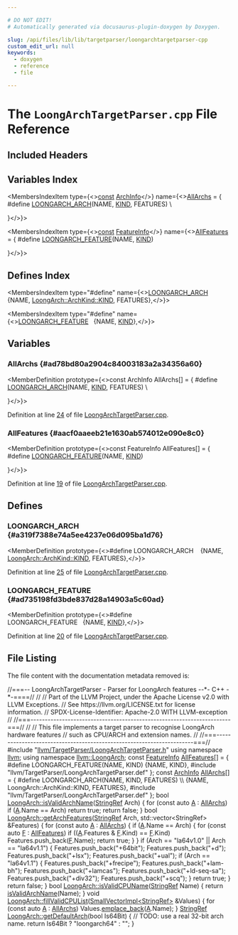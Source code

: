 ```yaml
---

# DO NOT EDIT!
# Automatically generated via docusaurus-plugin-doxygen by Doxygen.

slug: /api/files/lib/lib/targetparser/loongarchtargetparser-cpp
custom_edit_url: null
keywords:
  - doxygen
  - reference
  - file

---
```





# The `LoongArchTargetParser.cpp` File Reference

<DoxygenPage pluginConfig={pluginConfig}>



## Included Headers

<IncludesList>
<IncludesListItem
  filePath="llvm/TargetParser/LoongArchTargetParser.h"
  permalink="/docs/api/files/include/include/llvm/include/llvm/targetparser/loongarchtargetparser-h"
  isLocal="true" />
<IncludesListItem
  filePath="llvm/TargetParser/LoongArchTargetParser.def"
  permalink=""
  isLocal="true" />
</IncludesList>

## Variables Index

<MembersIndex>

<MembersIndexItem
  type={<><a href="/docs/api/files/lib/lib/target/lib/target/aarch64/aarch64promoteconstant-cpp/#a90f8350fecae261c25be85d38b451bff">const</a> <a href="/docs/api/structs/llvm/loongarch/archinfo">ArchInfo</a></>}
  name={<><a href="#ad78bd80a2904c84003183a2a34356a60">AllArchs</a> = &#123;
#define <a href="/docs/api/files/include/include/llvm/include/llvm/targetparser/loongarchtargetparser-h/#a319f7388e74a5ee4237e06d095ba1d76">LOONGARCH&#95;ARCH</a>(NAME, <a href="/docs/api/files/include/include/llvm/include/llvm/debuginfo/include/llvm/debuginfo/logicalview/include/llvm/debuginfo/logicalview/core/lvsupport-h/#a0fe94e4721fb2c4dfc05937e4c71aa2c">KIND</a>, FEATURES)                                   \\
                                              

&#125;</>}>
</MembersIndexItem>

<MembersIndexItem
  type={<><a href="/docs/api/files/lib/lib/target/lib/target/aarch64/aarch64promoteconstant-cpp/#a90f8350fecae261c25be85d38b451bff">const</a> <a href="/docs/api/structs/llvm/loongarch/featureinfo">FeatureInfo</a></>}
  name={<><a href="#aacf0aaeeb21e1630ab574012e090e8c0">AllFeatures</a> = &#123;
#define <a href="/docs/api/files/include/include/llvm/include/llvm/targetparser/loongarchtargetparser-h/#ad735198fd3bde837d28a14903a5c60ad">LOONGARCH&#95;FEATURE</a>(NAME, <a href="/docs/api/files/include/include/llvm/include/llvm/debuginfo/include/llvm/debuginfo/logicalview/include/llvm/debuginfo/logicalview/core/lvsupport-h/#a0fe94e4721fb2c4dfc05937e4c71aa2c">KIND</a>)              

&#125;</>}>
</MembersIndexItem>

</MembersIndex>

## Defines Index

<MembersIndex>

<MembersIndexItem
  type="#define"
  name={<><a href="#a319f7388e74a5ee4237e06d095ba1d76">LOONGARCH&#95;ARCH</a>&nbsp;&nbsp;&nbsp;  &#123;NAME, <a href="/docs/api/files/include/include/llvm/include/llvm/debuginfo/include/llvm/debuginfo/logicalview/include/llvm/debuginfo/logicalview/core/lvsupport-h/#a0fe94e4721fb2c4dfc05937e4c71aa2c">LoongArch::ArchKind::KIND</a>, FEATURES&#125;,</>}>
</MembersIndexItem>

<MembersIndexItem
  type="#define"
  name={<><a href="#ad735198fd3bde837d28a14903a5c60ad">LOONGARCH&#95;FEATURE</a>&nbsp;&nbsp;&nbsp;&#123;NAME, <a href="/docs/api/files/include/include/llvm/include/llvm/debuginfo/include/llvm/debuginfo/logicalview/include/llvm/debuginfo/logicalview/core/lvsupport-h/#a0fe94e4721fb2c4dfc05937e4c71aa2c">KIND</a>&#125;,</>}>
</MembersIndexItem>

</MembersIndex>


<SectionDefinition>

## Variables

### AllArchs {#ad78bd80a2904c84003183a2a34356a60}

<MemberDefinition
  prototype={<>const ArchInfo AllArchs&#91;&#93; = &#123;
#define <a href="/docs/api/files/include/include/llvm/include/llvm/targetparser/loongarchtargetparser-h/#a319f7388e74a5ee4237e06d095ba1d76">LOONGARCH&#95;ARCH</a>(NAME, <a href="/docs/api/files/include/include/llvm/include/llvm/debuginfo/include/llvm/debuginfo/logicalview/include/llvm/debuginfo/logicalview/core/lvsupport-h/#a0fe94e4721fb2c4dfc05937e4c71aa2c">KIND</a>, FEATURES)                                   \\
                                              

&#125;</>}>

Definition at line <a href="#l00024">24</a> of file <a href="/docs/api/files/lib/lib/targetparser/loongarchtargetparser-cpp">LoongArchTargetParser.cpp</a>.
</MemberDefinition>

### AllFeatures {#aacf0aaeeb21e1630ab574012e090e8c0}

<MemberDefinition
  prototype={<>const FeatureInfo AllFeatures&#91;&#93; = &#123;
#define <a href="/docs/api/files/include/include/llvm/include/llvm/targetparser/loongarchtargetparser-h/#ad735198fd3bde837d28a14903a5c60ad">LOONGARCH&#95;FEATURE</a>(NAME, <a href="/docs/api/files/include/include/llvm/include/llvm/debuginfo/include/llvm/debuginfo/logicalview/include/llvm/debuginfo/logicalview/core/lvsupport-h/#a0fe94e4721fb2c4dfc05937e4c71aa2c">KIND</a>)              

&#125;</>}>

Definition at line <a href="#l00019">19</a> of file <a href="/docs/api/files/lib/lib/targetparser/loongarchtargetparser-cpp">LoongArchTargetParser.cpp</a>.
</MemberDefinition>

</SectionDefinition>

<SectionDefinition>

## Defines

### LOONGARCH&#95;ARCH {#a319f7388e74a5ee4237e06d095ba1d76}

<MemberDefinition
  prototype={<>#define LOONGARCH&#95;ARCH&nbsp;&nbsp;&nbsp;  &#123;NAME, <a href="/docs/api/files/include/include/llvm/include/llvm/debuginfo/include/llvm/debuginfo/logicalview/include/llvm/debuginfo/logicalview/core/lvsupport-h/#a0fe94e4721fb2c4dfc05937e4c71aa2c">LoongArch::ArchKind::KIND</a>, FEATURES&#125;,</>}>

Definition at line <a href="#l00025">25</a> of file <a href="/docs/api/files/lib/lib/targetparser/loongarchtargetparser-cpp">LoongArchTargetParser.cpp</a>.
</MemberDefinition>

### LOONGARCH&#95;FEATURE {#ad735198fd3bde837d28a14903a5c60ad}

<MemberDefinition
  prototype={<>#define LOONGARCH&#95;FEATURE&nbsp;&nbsp;&nbsp;&#123;NAME, <a href="/docs/api/files/include/include/llvm/include/llvm/debuginfo/include/llvm/debuginfo/logicalview/include/llvm/debuginfo/logicalview/core/lvsupport-h/#a0fe94e4721fb2c4dfc05937e4c71aa2c">KIND</a>&#125;,</>}>

Definition at line <a href="#l00020">20</a> of file <a href="/docs/api/files/lib/lib/targetparser/loongarchtargetparser-cpp">LoongArchTargetParser.cpp</a>.
</MemberDefinition>

</SectionDefinition>

## File Listing

The file content with the documentation metadata removed is:

<ProgramListing>

<Link id="l00001" /><CodeLine lineNumber="1"><Highlight kind="comment">//===-- LoongArchTargetParser - Parser for LoongArch features --&#42;- C++ -&#42;-====//</Highlight><Highlight kind="normal"></Highlight></CodeLine>
<Link id="l00002" /><CodeLine lineNumber="2"><Highlight kind="normal"></Highlight><Highlight kind="comment">//</Highlight><Highlight kind="normal"></Highlight></CodeLine>
<Link id="l00003" /><CodeLine lineNumber="3"><Highlight kind="normal"></Highlight><Highlight kind="comment">// Part of the LLVM Project, under the Apache License v2.0 with LLVM Exceptions.</Highlight><Highlight kind="normal"></Highlight></CodeLine>
<Link id="l00004" /><CodeLine lineNumber="4"><Highlight kind="normal"></Highlight><Highlight kind="comment">// See https://llvm.org/LICENSE.txt for license information.</Highlight><Highlight kind="normal"></Highlight></CodeLine>
<Link id="l00005" /><CodeLine lineNumber="5"><Highlight kind="normal"></Highlight><Highlight kind="comment">// SPDX-License-Identifier: Apache-2.0 WITH LLVM-exception</Highlight><Highlight kind="normal"></Highlight></CodeLine>
<Link id="l00006" /><CodeLine lineNumber="6"><Highlight kind="normal"></Highlight><Highlight kind="comment">//</Highlight><Highlight kind="normal"></Highlight></CodeLine>
<Link id="l00007" /><CodeLine lineNumber="7"><Highlight kind="normal"></Highlight><Highlight kind="comment">//===----------------------------------------------------------------------===//</Highlight><Highlight kind="normal"></Highlight></CodeLine>
<Link id="l00008" /><CodeLine lineNumber="8"><Highlight kind="normal"></Highlight><Highlight kind="comment">//</Highlight><Highlight kind="normal"></Highlight></CodeLine>
<Link id="l00009" /><CodeLine lineNumber="9"><Highlight kind="normal"></Highlight><Highlight kind="comment">// This file implements a target parser to recognise LoongArch hardware features</Highlight><Highlight kind="normal"></Highlight></CodeLine>
<Link id="l00010" /><CodeLine lineNumber="10"><Highlight kind="normal"></Highlight><Highlight kind="comment">// such as CPU/ARCH and extension names.</Highlight><Highlight kind="normal"></Highlight></CodeLine>
<Link id="l00011" /><CodeLine lineNumber="11"><Highlight kind="normal"></Highlight><Highlight kind="comment">//</Highlight><Highlight kind="normal"></Highlight></CodeLine>
<Link id="l00012" /><CodeLine lineNumber="12"><Highlight kind="normal"></Highlight><Highlight kind="comment">//===----------------------------------------------------------------------===//</Highlight><Highlight kind="normal"></Highlight></CodeLine>
<Link id="l00013" /><CodeLine lineNumber="13"><Highlight kind="normal"></Highlight></CodeLine>
<Link id="l00014" /><CodeLine lineNumber="14"><Highlight kind="normal"></Highlight><Highlight kind="preprocessor">#include &quot;<a href="/docs/api/files/include/include/llvm/include/llvm/targetparser/loongarchtargetparser-h">llvm/TargetParser/LoongArchTargetParser.h</a>&quot;</Highlight><Highlight kind="normal"></Highlight></CodeLine>
<Link id="l00015" /><CodeLine lineNumber="15"><Highlight kind="normal"></Highlight></CodeLine>
<Link id="l00016" /><CodeLine lineNumber="16"><Highlight kind="normal"></Highlight><Highlight kind="keyword">using namespace </Highlight><Highlight kind="normal"><a href="/docs/api/namespaces/llvm">llvm</a>;</Highlight></CodeLine>
<Link id="l00017" /><CodeLine lineNumber="17"><Highlight kind="normal"></Highlight><Highlight kind="keyword">using namespace </Highlight><Highlight kind="normal"><a href="/docs/api/namespaces/llvm/loongarch">llvm::LoongArch</a>;</Highlight></CodeLine>
<Link id="l00018" /><CodeLine lineNumber="18"><Highlight kind="normal"></Highlight></CodeLine>
<Link id="l00019" /><CodeLine lineNumber="19" lineLink="#aacf0aaeeb21e1630ab574012e090e8c0"><Highlight kind="normal"></Highlight><Highlight kind="keyword">const</Highlight><Highlight kind="normal"> <a href="/docs/api/structs/llvm/loongarch/featureinfo">FeatureInfo</a> <a href="#aacf0aaeeb21e1630ab574012e090e8c0">AllFeatures</a>&#91;&#93; = &#123;</Highlight></CodeLine>
<Link id="l00020" /><CodeLine lineNumber="20"><Highlight kind="normal"></Highlight><Highlight kind="preprocessor">#define LOONGARCH&#95;FEATURE(NAME, KIND) &#123;NAME, KIND&#125;,</Highlight><Highlight kind="normal"></Highlight></CodeLine>
<Link id="l00021" /><CodeLine lineNumber="21"><Highlight kind="normal"></Highlight><Highlight kind="preprocessor">#include &quot;llvm/TargetParser/LoongArchTargetParser.def&quot;</Highlight><Highlight kind="normal"></Highlight></CodeLine>
<Link id="l00022" /><CodeLine lineNumber="22"><Highlight kind="normal">&#125;;</Highlight></CodeLine>
<Link id="l00023" /><CodeLine lineNumber="23"><Highlight kind="normal"></Highlight></CodeLine>
<Link id="l00024" /><CodeLine lineNumber="24" lineLink="#ad78bd80a2904c84003183a2a34356a60"><Highlight kind="normal"></Highlight><Highlight kind="keyword">const</Highlight><Highlight kind="normal"> <a href="/docs/api/structs/llvm/loongarch/archinfo">ArchInfo</a> <a href="#ad78bd80a2904c84003183a2a34356a60">AllArchs</a>&#91;&#93; = &#123;</Highlight></CodeLine>
<Link id="l00025" /><CodeLine lineNumber="25"><Highlight kind="normal"></Highlight><Highlight kind="preprocessor">#define LOONGARCH&#95;ARCH(NAME, KIND, FEATURES)                                   \\</Highlight></CodeLine>
<Link id="l00026" /><CodeLine lineNumber="26"><Highlight kind="preprocessor">  &#123;NAME, LoongArch::ArchKind::KIND, FEATURES&#125;,</Highlight><Highlight kind="normal"></Highlight></CodeLine>
<Link id="l00027" /><CodeLine lineNumber="27"><Highlight kind="normal"></Highlight><Highlight kind="preprocessor">#include &quot;llvm/TargetParser/LoongArchTargetParser.def&quot;</Highlight><Highlight kind="normal"></Highlight></CodeLine>
<Link id="l00028" /><CodeLine lineNumber="28"><Highlight kind="normal">&#125;;</Highlight></CodeLine>
<Link id="l00029" /><CodeLine lineNumber="29"><Highlight kind="normal"></Highlight></CodeLine>
<Link id="l00030" /><CodeLine lineNumber="30" lineLink="/docs/api/namespaces/llvm/loongarch/#a9ed55f5a0ac555b889c11ff633ae1eba"><Highlight kind="normal"></Highlight><Highlight kind="keywordtype">bool</Highlight><Highlight kind="normal"> <a href="/docs/api/namespaces/llvm/loongarch/#a9ed55f5a0ac555b889c11ff633ae1eba">LoongArch::isValidArchName</a>(<a href="/docs/api/classes/llvm/stringref">StringRef</a> Arch) &#123;</Highlight></CodeLine>
<Link id="l00031" /><CodeLine lineNumber="31"><Highlight kind="normal">  </Highlight><Highlight kind="keywordflow">for</Highlight><Highlight kind="normal"> (</Highlight><Highlight kind="keyword">const</Highlight><Highlight kind="normal"> </Highlight><Highlight kind="keyword">auto</Highlight><Highlight kind="normal"> <a href="/docs/api/files/lib/lib/ir/builtingcs-cpp/#a2e38c85003a042421cde1647632d0b72">A</a> : <a href="#ad78bd80a2904c84003183a2a34356a60">AllArchs</a>)</Highlight></CodeLine>
<Link id="l00032" /><CodeLine lineNumber="32"><Highlight kind="normal">    </Highlight><Highlight kind="keywordflow">if</Highlight><Highlight kind="normal"> (<a href="/docs/api/files/lib/lib/ir/builtingcs-cpp/#a2e38c85003a042421cde1647632d0b72">A</a>.Name == Arch)</Highlight></CodeLine>
<Link id="l00033" /><CodeLine lineNumber="33"><Highlight kind="normal">      </Highlight><Highlight kind="keywordflow">return</Highlight><Highlight kind="normal"> </Highlight><Highlight kind="keyword">true</Highlight><Highlight kind="normal">;</Highlight></CodeLine>
<Link id="l00034" /><CodeLine lineNumber="34"><Highlight kind="normal">  </Highlight><Highlight kind="keywordflow">return</Highlight><Highlight kind="normal"> </Highlight><Highlight kind="keyword">false</Highlight><Highlight kind="normal">;</Highlight></CodeLine>
<Link id="l00035" /><CodeLine lineNumber="35"><Highlight kind="normal">&#125;</Highlight></CodeLine>
<Link id="l00036" /><CodeLine lineNumber="36"><Highlight kind="normal"></Highlight></CodeLine>
<Link id="l00037" /><CodeLine lineNumber="37" lineLink="/docs/api/namespaces/llvm/loongarch/#a409838e230dbdf71fd3a268819adf0fc"><Highlight kind="normal"></Highlight><Highlight kind="keywordtype">bool</Highlight><Highlight kind="normal"> <a href="/docs/api/namespaces/llvm/loongarch/#a409838e230dbdf71fd3a268819adf0fc">LoongArch::getArchFeatures</a>(<a href="/docs/api/classes/llvm/stringref">StringRef</a> Arch,</Highlight></CodeLine>
<Link id="l00038" /><CodeLine lineNumber="38"><Highlight kind="normal">                                std::vector&lt;StringRef&gt; &amp;Features) &#123;</Highlight></CodeLine>
<Link id="l00039" /><CodeLine lineNumber="39"><Highlight kind="normal">  </Highlight><Highlight kind="keywordflow">for</Highlight><Highlight kind="normal"> (</Highlight><Highlight kind="keyword">const</Highlight><Highlight kind="normal"> </Highlight><Highlight kind="keyword">auto</Highlight><Highlight kind="normal"> <a href="/docs/api/files/lib/lib/ir/builtingcs-cpp/#a2e38c85003a042421cde1647632d0b72">A</a> : <a href="#ad78bd80a2904c84003183a2a34356a60">AllArchs</a>) &#123;</Highlight></CodeLine>
<Link id="l00040" /><CodeLine lineNumber="40"><Highlight kind="normal">    </Highlight><Highlight kind="keywordflow">if</Highlight><Highlight kind="normal"> (<a href="/docs/api/files/lib/lib/ir/builtingcs-cpp/#a2e38c85003a042421cde1647632d0b72">A</a>.Name == Arch) &#123;</Highlight></CodeLine>
<Link id="l00041" /><CodeLine lineNumber="41"><Highlight kind="normal">      </Highlight><Highlight kind="keywordflow">for</Highlight><Highlight kind="normal"> (</Highlight><Highlight kind="keyword">const</Highlight><Highlight kind="normal"> </Highlight><Highlight kind="keyword">auto</Highlight><Highlight kind="normal"> <a href="/docs/api/files/lib/lib/support/md5-cpp/#a96d73bbd7af15cb1fc38c3f4a3bd82e9">F</a> : <a href="#aacf0aaeeb21e1630ab574012e090e8c0">AllFeatures</a>)</Highlight></CodeLine>
<Link id="l00042" /><CodeLine lineNumber="42"><Highlight kind="normal">        </Highlight><Highlight kind="keywordflow">if</Highlight><Highlight kind="normal"> ((<a href="/docs/api/files/lib/lib/ir/builtingcs-cpp/#a2e38c85003a042421cde1647632d0b72">A</a>.Features &amp; <a href="/docs/api/files/lib/lib/support/md5-cpp/#a96d73bbd7af15cb1fc38c3f4a3bd82e9">F</a>.Kind) == <a href="/docs/api/files/lib/lib/support/md5-cpp/#a96d73bbd7af15cb1fc38c3f4a3bd82e9">F</a>.Kind)</Highlight></CodeLine>
<Link id="l00043" /><CodeLine lineNumber="43"><Highlight kind="normal">          Features.push&#95;back(<a href="/docs/api/files/lib/lib/support/md5-cpp/#a96d73bbd7af15cb1fc38c3f4a3bd82e9">F</a>.Name);</Highlight></CodeLine>
<Link id="l00044" /><CodeLine lineNumber="44"><Highlight kind="normal">      </Highlight><Highlight kind="keywordflow">return</Highlight><Highlight kind="normal"> </Highlight><Highlight kind="keyword">true</Highlight><Highlight kind="normal">;</Highlight></CodeLine>
<Link id="l00045" /><CodeLine lineNumber="45"><Highlight kind="normal">    &#125;</Highlight></CodeLine>
<Link id="l00046" /><CodeLine lineNumber="46"><Highlight kind="normal">  &#125;</Highlight></CodeLine>
<Link id="l00047" /><CodeLine lineNumber="47"><Highlight kind="normal"></Highlight></CodeLine>
<Link id="l00048" /><CodeLine lineNumber="48"><Highlight kind="normal">  </Highlight><Highlight kind="keywordflow">if</Highlight><Highlight kind="normal"> (Arch == </Highlight><Highlight kind="stringliteral">&quot;la64v1.0&quot;</Highlight><Highlight kind="normal"> || Arch == </Highlight><Highlight kind="stringliteral">&quot;la64v1.1&quot;</Highlight><Highlight kind="normal">) &#123;</Highlight></CodeLine>
<Link id="l00049" /><CodeLine lineNumber="49"><Highlight kind="normal">    Features.push&#95;back(</Highlight><Highlight kind="stringliteral">&quot;+64bit&quot;</Highlight><Highlight kind="normal">);</Highlight></CodeLine>
<Link id="l00050" /><CodeLine lineNumber="50"><Highlight kind="normal">    Features.push&#95;back(</Highlight><Highlight kind="stringliteral">&quot;+d&quot;</Highlight><Highlight kind="normal">);</Highlight></CodeLine>
<Link id="l00051" /><CodeLine lineNumber="51"><Highlight kind="normal">    Features.push&#95;back(</Highlight><Highlight kind="stringliteral">&quot;+lsx&quot;</Highlight><Highlight kind="normal">);</Highlight></CodeLine>
<Link id="l00052" /><CodeLine lineNumber="52"><Highlight kind="normal">    Features.push&#95;back(</Highlight><Highlight kind="stringliteral">&quot;+ual&quot;</Highlight><Highlight kind="normal">);</Highlight></CodeLine>
<Link id="l00053" /><CodeLine lineNumber="53"><Highlight kind="normal">    </Highlight><Highlight kind="keywordflow">if</Highlight><Highlight kind="normal"> (Arch == </Highlight><Highlight kind="stringliteral">&quot;la64v1.1&quot;</Highlight><Highlight kind="normal">) &#123;</Highlight></CodeLine>
<Link id="l00054" /><CodeLine lineNumber="54"><Highlight kind="normal">      Features.push&#95;back(</Highlight><Highlight kind="stringliteral">&quot;+frecipe&quot;</Highlight><Highlight kind="normal">);</Highlight></CodeLine>
<Link id="l00055" /><CodeLine lineNumber="55"><Highlight kind="normal">      Features.push&#95;back(</Highlight><Highlight kind="stringliteral">&quot;+lam-bh&quot;</Highlight><Highlight kind="normal">);</Highlight></CodeLine>
<Link id="l00056" /><CodeLine lineNumber="56"><Highlight kind="normal">      Features.push&#95;back(</Highlight><Highlight kind="stringliteral">&quot;+lamcas&quot;</Highlight><Highlight kind="normal">);</Highlight></CodeLine>
<Link id="l00057" /><CodeLine lineNumber="57"><Highlight kind="normal">      Features.push&#95;back(</Highlight><Highlight kind="stringliteral">&quot;+ld-seq-sa&quot;</Highlight><Highlight kind="normal">);</Highlight></CodeLine>
<Link id="l00058" /><CodeLine lineNumber="58"><Highlight kind="normal">      Features.push&#95;back(</Highlight><Highlight kind="stringliteral">&quot;+div32&quot;</Highlight><Highlight kind="normal">);</Highlight></CodeLine>
<Link id="l00059" /><CodeLine lineNumber="59"><Highlight kind="normal">      Features.push&#95;back(</Highlight><Highlight kind="stringliteral">&quot;+scq&quot;</Highlight><Highlight kind="normal">);</Highlight></CodeLine>
<Link id="l00060" /><CodeLine lineNumber="60"><Highlight kind="normal">    &#125;</Highlight></CodeLine>
<Link id="l00061" /><CodeLine lineNumber="61"><Highlight kind="normal">    </Highlight><Highlight kind="keywordflow">return</Highlight><Highlight kind="normal"> </Highlight><Highlight kind="keyword">true</Highlight><Highlight kind="normal">;</Highlight></CodeLine>
<Link id="l00062" /><CodeLine lineNumber="62"><Highlight kind="normal">  &#125;</Highlight></CodeLine>
<Link id="l00063" /><CodeLine lineNumber="63"><Highlight kind="normal"></Highlight></CodeLine>
<Link id="l00064" /><CodeLine lineNumber="64"><Highlight kind="normal">  </Highlight><Highlight kind="keywordflow">return</Highlight><Highlight kind="normal"> </Highlight><Highlight kind="keyword">false</Highlight><Highlight kind="normal">;</Highlight></CodeLine>
<Link id="l00065" /><CodeLine lineNumber="65"><Highlight kind="normal">&#125;</Highlight></CodeLine>
<Link id="l00066" /><CodeLine lineNumber="66"><Highlight kind="normal"></Highlight></CodeLine>
<Link id="l00067" /><CodeLine lineNumber="67" lineLink="/docs/api/namespaces/llvm/loongarch/#a51d5665bd2d5708908ea87e2aef48cf5"><Highlight kind="normal"></Highlight><Highlight kind="keywordtype">bool</Highlight><Highlight kind="normal"> <a href="/docs/api/namespaces/llvm/loongarch/#a51d5665bd2d5708908ea87e2aef48cf5">LoongArch::isValidCPUName</a>(<a href="/docs/api/classes/llvm/stringref">StringRef</a> Name) &#123; </Highlight><Highlight kind="keywordflow">return</Highlight><Highlight kind="normal"> <a href="/docs/api/namespaces/llvm/loongarch/#a9ed55f5a0ac555b889c11ff633ae1eba">isValidArchName</a>(Name); &#125;</Highlight></CodeLine>
<Link id="l00068" /><CodeLine lineNumber="68"><Highlight kind="normal"></Highlight></CodeLine>
<Link id="l00069" /><CodeLine lineNumber="69" lineLink="/docs/api/namespaces/llvm/loongarch/#af7c8d1932dbd377676019145bc7efa80"><Highlight kind="normal"></Highlight><Highlight kind="keywordtype">void</Highlight><Highlight kind="normal"> <a href="/docs/api/namespaces/llvm/loongarch/#af7c8d1932dbd377676019145bc7efa80">LoongArch::fillValidCPUList</a>(<a href="/docs/api/classes/llvm/smallvectorimpl">SmallVectorImpl&lt;StringRef&gt;</a> &amp;Values) &#123;</Highlight></CodeLine>
<Link id="l00070" /><CodeLine lineNumber="70"><Highlight kind="normal">  </Highlight><Highlight kind="keywordflow">for</Highlight><Highlight kind="normal"> (</Highlight><Highlight kind="keyword">const</Highlight><Highlight kind="normal"> </Highlight><Highlight kind="keyword">auto</Highlight><Highlight kind="normal"> <a href="/docs/api/files/lib/lib/ir/builtingcs-cpp/#a2e38c85003a042421cde1647632d0b72">A</a> : <a href="#ad78bd80a2904c84003183a2a34356a60">AllArchs</a>)</Highlight></CodeLine>
<Link id="l00071" /><CodeLine lineNumber="71"><Highlight kind="normal">    Values.<a href="/docs/api/classes/llvm/smallvectorimpl/#a396fcfee6914c76974b73c3d203da6a5">emplace&#95;back</a>(<a href="/docs/api/files/lib/lib/ir/builtingcs-cpp/#a2e38c85003a042421cde1647632d0b72">A</a>.Name);</Highlight></CodeLine>
<Link id="l00072" /><CodeLine lineNumber="72"><Highlight kind="normal">&#125;</Highlight></CodeLine>
<Link id="l00073" /><CodeLine lineNumber="73"><Highlight kind="normal"></Highlight></CodeLine>
<Link id="l00074" /><CodeLine lineNumber="74" lineLink="/docs/api/namespaces/llvm/loongarch/#a3542e87c44601a1d8d22b23aab30681b"><Highlight kind="normal"><a href="/docs/api/classes/llvm/stringref">StringRef</a> <a href="/docs/api/namespaces/llvm/loongarch/#a3542e87c44601a1d8d22b23aab30681b">LoongArch::getDefaultArch</a>(</Highlight><Highlight kind="keywordtype">bool</Highlight><Highlight kind="normal"> Is64Bit) &#123;</Highlight></CodeLine>
<Link id="l00075" /><CodeLine lineNumber="75"><Highlight kind="normal">  </Highlight><Highlight kind="comment">// TODO: use a real 32-bit arch name.</Highlight><Highlight kind="normal"></Highlight></CodeLine>
<Link id="l00076" /><CodeLine lineNumber="76"><Highlight kind="normal">  </Highlight><Highlight kind="keywordflow">return</Highlight><Highlight kind="normal"> Is64Bit ? </Highlight><Highlight kind="stringliteral">&quot;loongarch64&quot;</Highlight><Highlight kind="normal"> : </Highlight><Highlight kind="stringliteral">&quot;&quot;</Highlight><Highlight kind="normal">;</Highlight></CodeLine>
<Link id="l00077" /><CodeLine lineNumber="77"><Highlight kind="normal">&#125;</Highlight></CodeLine>

</ProgramListing>


</DoxygenPage>
